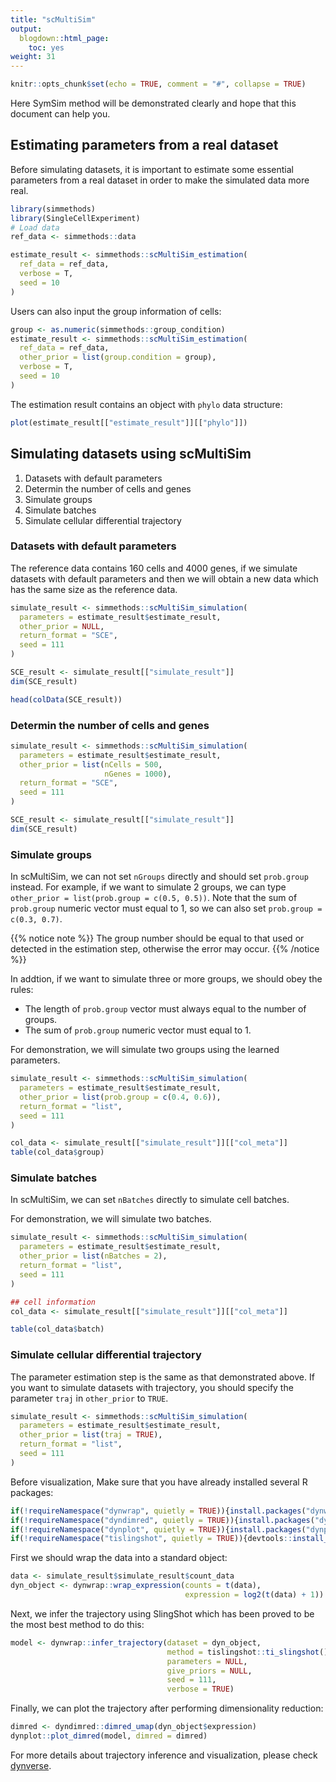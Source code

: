 ```yaml
---
title: "scMultiSim"
output:
  blogdown::html_page:
    toc: yes
weight: 31
---
```


<!-- github markdown built using 
rmarkdown::render("vignettes/scMultiSim.Rmd", output_format = rmarkdown::github_document())
-->

```r
knitr::opts_chunk$set(echo = TRUE, comment = "#", collapse = TRUE)
```

Here SymSim method will be demonstrated clearly and hope that this document can help you.

## Estimating parameters from a real dataset

Before simulating datasets, it is important to estimate some essential parameters from a real dataset in order to make the simulated data more real. 

```r
library(simmethods)
library(SingleCellExperiment)
# Load data
ref_data <- simmethods::data
```


```r
estimate_result <- simmethods::scMultiSim_estimation(
  ref_data = ref_data,
  verbose = T,
  seed = 10
)
```

Users can also input the group information of cells:

```r
group <- as.numeric(simmethods::group_condition)
estimate_result <- simmethods::scMultiSim_estimation(
  ref_data = ref_data,
  other_prior = list(group.condition = group),
  verbose = T,
  seed = 10
)
```

The estimation result contains an object with `phylo` data structure:

```r
plot(estimate_result[["estimate_result"]][["phylo"]])
```


## Simulating datasets using scMultiSim

1. Datasets with default parameters
2. Determin the number of cells and genes
3. Simulate groups
4. Simulate batches
5. Simulate cellular differential trajectory

### Datasets with default parameters

The reference data contains 160 cells and 4000 genes, if we simulate datasets with default parameters and then we will obtain a new data which has the same size as the reference data.


```r
simulate_result <- simmethods::scMultiSim_simulation(
  parameters = estimate_result$estimate_result,
  other_prior = NULL,
  return_format = "SCE",
  seed = 111
)
```


```r
SCE_result <- simulate_result[["simulate_result"]]
dim(SCE_result)
```

```r
head(colData(SCE_result))
```

### Determin the number of cells and genes

```r
simulate_result <- simmethods::scMultiSim_simulation(
  parameters = estimate_result$estimate_result,
  other_prior = list(nCells = 500,
                     nGenes = 1000),
  return_format = "SCE",
  seed = 111
)
```

```r
SCE_result <- simulate_result[["simulate_result"]]
dim(SCE_result)
```


### Simulate groups

In scMultiSim, we can not set `nGroups` directly and should set `prob.group` instead. For example, if we want to simulate 2 groups, we can type `other_prior = list(prob.group = c(0.5, 0.5))`. Note that the sum of `prob.group` numeric vector must equal to 1, so we can also set `prob.group = c(0.3, 0.7)`.

{{% notice note %}}
The group number should be equal to that used or detected in the estimation step, otherwise the error may occur.
{{% /notice %}}


In addtion, if we want to simulate three or more groups, we should obey the rules:

* The length of `prob.group` vector must always equal to the number of groups.
* The sum of `prob.group` numeric vector must equal to 1.

For demonstration, we will simulate two groups using the learned parameters.
```r
simulate_result <- simmethods::scMultiSim_simulation(
  parameters = estimate_result$estimate_result,
  other_prior = list(prob.group = c(0.4, 0.6)),
  return_format = "list",
  seed = 111
)
```


```r
col_data <- simulate_result[["simulate_result"]][["col_meta"]]
table(col_data$group)
```


### Simulate batches

In scMultiSim, we can set `nBatches` directly to simulate cell batches.

For demonstration, we will simulate two batches.
```r
simulate_result <- simmethods::scMultiSim_simulation(
  parameters = estimate_result$estimate_result,
  other_prior = list(nBatches = 2),
  return_format = "list",
  seed = 111
)
```


```r
## cell information
col_data <- simulate_result[["simulate_result"]][["col_meta"]]
```


```r
table(col_data$batch)
```


### Simulate cellular differential trajectory

The parameter estimation step is the same as that demonstrated above. If you want to simulate datasets with trajectory, you should specify the parameter `traj` in `other_prior` to `TRUE`.


```r
simulate_result <- simmethods::scMultiSim_simulation(
  parameters = estimate_result$estimate_result,
  other_prior = list(traj = TRUE),
  return_format = "list",
  seed = 111
)
```


Before visualization, Make sure that you have already installed several R packages:
```r
if(!requireNamespace("dynwrap", quietly = TRUE)){install.packages("dynwrap")}
if(!requireNamespace("dyndimred", quietly = TRUE)){install.packages("dyndimred")}
if(!requireNamespace("dynplot", quietly = TRUE)){install.packages("dynplot")}
if(!requireNamespace("tislingshot", quietly = TRUE)){devtools::install_github("dynverse/ti_slingshot/package/")}
```

First we should wrap the data into a standard object:

```r
data <- simulate_result$simulate_result$count_data
dyn_object <- dynwrap::wrap_expression(counts = t(data),
                                       expression = log2(t(data) + 1))
```

Next, we infer the trajectory using SlingShot which has been proved to be the most best method to do this:

```r
model <- dynwrap::infer_trajectory(dataset = dyn_object,
                                   method = tislingshot::ti_slingshot(),
                                   parameters = NULL,
                                   give_priors = NULL,
                                   seed = 111,
                                   verbose = TRUE)
```

Finally, we can plot the trajectory after performing dimensionality reduction:
```r
dimred <- dyndimred::dimred_umap(dyn_object$expression)
dynplot::plot_dimred(model, dimred = dimred)
```

For more details about trajectory inference and visualization, please check [dynverse](https://dynverse.org/).